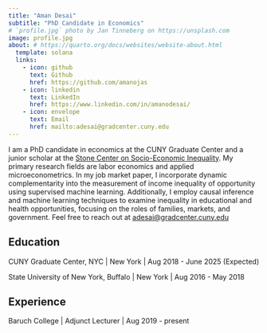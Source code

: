 ---
title: "Aman Desai"
subtitle: "PhD Candidate in Economics"
# `profile.jpg` photo by Jan Tinneberg on https://unsplash.com
image: profile.jpg
about: # https://quarto.org/docs/websites/website-about.html
  template: solana
  links:
    - icon: github
      text: Github
      href: https://github.com/amanojas
    - icon: linkedin
      text: LinkedIn
      href: https://www.linkedin.com/in/amanodesai/
    - icon: envelope 
      text: Email
      href: mailto:adesai@gradcenter.cuny.edu 
---

I am a PhD candidate in economics at the CUNY Graduate Center and a junior scholar at the [Stone Center on Socio-Economic Inequality](https://stonecenter.gc.cuny.edu/people/desai-aman/). My primary research fields are labor economics and applied microeconometrics. In my job market paper, I incorporate dynamic complementarity into the measurement of income inequality of opportunity using supervised machine learning. Additionally, I employ causal inference and machine learning techniques to examine inequality in educational and health opportunities, focusing on the roles of families, markets, and government. Feel free to reach out at [adesai@gradcenter.cuny.edu](mailto:adesai@gradcenter.cuny.edu)



## Education

CUNY Graduate Center, NYC \| New York \| Aug 2018 - June 2025 (Expected)

State University of New York, Buffalo \| New York \| Aug 2016 - May 2018

## Experience

Baruch College \| Adjunct Lecturer \| Aug 2019 - present